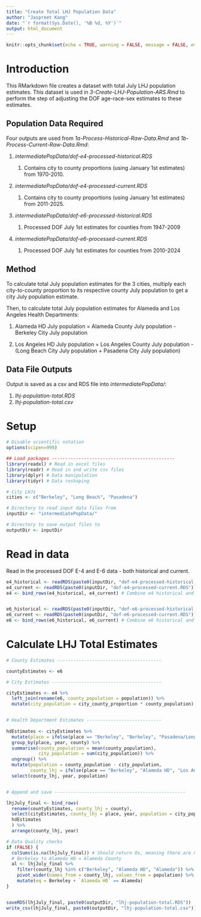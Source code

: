 ```yaml
---
title: "Create Total LHJ Population Data"
author: "Jaspreet Kang"
date: "`r format(Sys.Date(), '%B %d, %Y')`"
output: html_document
---
```


```r
knitr::opts_chunk$set(echo = TRUE, warning = FALSE, message = FALSE, eval = FALSE)
```

# Introduction

This RMarkdown file creates a dataset with total July LHJ population estimates. This dataset is used in *3-Create-LHJ-Population-ARS.Rmd* to perform the step of adjusting the DOF age-race-sex estimates to these estimates.

## Population Data Required

Four outputs are used from *1a-Process-Historical-Raw-Data.Rmd* and *1b-Process-Current-Raw-Data.Rmd*:

1.  *intermediatePopData/dof-e4-processed-historical.RDS*

    1.  Contains city to county proportions (using January 1st estimates) from 1970-2010.

2.  *intermediatePopData/dof-e4-processed-current.RDS*

    1.  Contains city to county proportions (using January 1st estimates) from 2011-2025.

3.  *intermediatePopData/dof-e6-processed-historical.RDS*

    1.  Processed DOF July 1st estimates for counties from 1947-2009

4.  *intermediatePopData/dof-e6-processed-current.RDS*

    1.  Processed DOF July 1st estimates for counties from 2010-2024

## Method

To calculate total July population estimates for the 3 cities, multiply each city-to-county proportion to its respective county July population to get a city July population estimate.

Then, to calculate total July population estimates for Alameda and Los Angeles Health Departments:

1.  Alameda HD July population = Alameda County July population - Berkeley City July population

2.  Los Angeles HD July population = Los Angeles County July population - (Long Beach City July population + Pasadena City July population)

## Data File Outputs

Output is saved as a csv and RDS file into *intermediatePopData/*:

1.  *lhj-population-total.RDS*
2.  *lhj-population-total.csv*

# Setup

```r


# Disable scientific notation
options(scipen=999) 

## Load packages ----------------------------------------------
library(readxl) # Read in excel files
library(readr) # Read in and write csv files
library(dplyr) # Data manipulation
library(tidyr) # Data reshaping

# City LHJs
cities <- c("Berkeley", "Long Beach", "Pasadena")

# Directory to read input data files from
inputDir <- "intermediatePopData/"

# Directory to save output files to
outputDir <- inputDir

```

# Read in data

Read in the processed DOF E-4 and E-6 data - both historical and current.

```r

e4_historical <- readRDS(paste0(inputDir, "dof-e4-processed-historical.RDS"))
e4_current <- readRDS(paste0(inputDir, "dof-e4-processed-current.RDS"))
e4 <- bind_rows(e4_historical, e4_current) # Combine e4 historical and current


e6_historical <- readRDS(paste0(inputDir, "dof-e6-processed-historical.RDS"))
e6_current <- readRDS(paste0(inputDir, "dof-e6-processed-current.RDS"))
e6 <- bind_rows(e6_historical, e6_current) # Combine e6 historical and current

```

# Calculate LHJ Total Estimates

```r

# County Estimates ---------------------------------------

countyEstimates <- e6

# City Estimates -----------------------------------------

cityEstimates <- e4 %>% 
  left_join(rename(e6, county_population = population)) %>% 
  mutate(city_population = city_county_proportion * county_population)


# Health Department Estimates ----------------------------
  
hdEstimates <- cityEstimates %>%
  mutate(place = ifelse(place == "Berkeley", "Berkeley", "Pasadena/Long Beach")) %>% 
  group_by(place, year, county) %>% 
  summarise(county_population = mean(county_population), 
            city_population = sum(city_population)) %>% 
  ungroup() %>% 
  mutate(population = county_population - city_population, 
         county_lhj = ifelse(place == "Berkeley", "Alameda HD", "Los Angeles HD")) %>%
  select(county_lhj, year, population)


# Append and save -------------------------------------------------

lhjJuly_final <- bind_rows(
  rename(countyEstimates, county_lhj = county),
  select(cityEstimates, county_lhj = place, year, population = city_population),
  hdEstimates
  ) %>% 
  arrange(county_lhj, year)

# Data Quality checks
if (FALSE) {
  colSums(is.na(lhjJuly_final)) # Should return 0s, meaning there are no missing values
  # Berkeley to Alameda HD = Alameda County
  al <- lhjJuly_final %>% 
    filter(county_lhj %in% c("Berkeley", "Alameda HD", "Alameda")) %>% 
    pivot_wider(names_from = county_lhj, values_from = population) %>% 
    mutate(eq = Berkeley + `Alameda HD` == Alameda)
}


saveRDS(lhjJuly_final, paste0(outputDir, "lhj-population-total.RDS"))
write_csv(lhjJuly_final, paste0(outputDir, "lhj-population-total.csv"))

```
